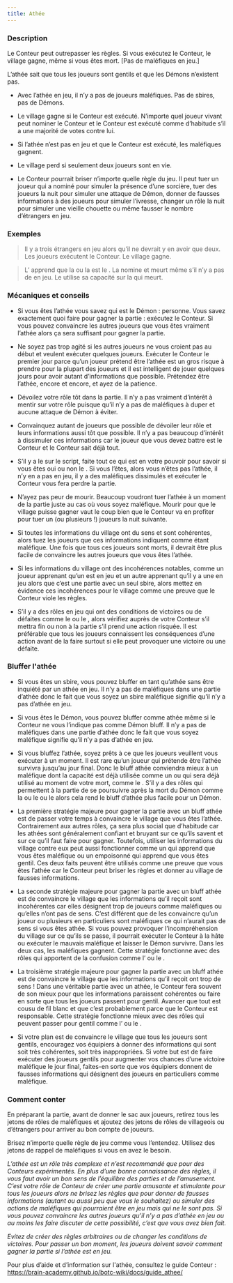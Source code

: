 ```yaml
---
title: Athée
---
```



<Role ATHEE header />

### Description

Le Conteur peut outrepasser les règles. Si vous exécutez le Conteur, le village gagne, même si vous êtes mort. [Pas de maléfiques en jeu.]

L’athée sait que tous les joueurs sont gentils et que les Démons n’existent pas.

-   Avec l’athée en jeu, il n’y a pas de joueurs maléfiques. Pas de sbires, pas de Démons.

-   Le village gagne si le Conteur est exécuté. N’importe quel joueur vivant peut nominer le Conteur et le Conteur est exécuté comme d’habitude s’il a une majorité de votes contre lui.

-   Si l’athée n’est pas en jeu et que le Conteur est exécuté, les maléfiques gagnent.

-   Le village perd si seulement deux joueurs sont en vie.

-   Le Conteur pourrait briser n’importe quelle règle du jeu. Il peut tuer un joueur qui a nominé pour simuler la présence d’une sorcière, tuer des joueurs la nuit pour simuler une attaque de Démon, donner de fausses informations à des joueurs pour simuler l’ivresse, changer un rôle la nuit pour simuler une vieille chouette ou même fausser le nombre d’étrangers en jeu.

### Exemples

> Il y a trois étrangers en jeu alors qu’il ne devrait y en avoir que deux. Les joueurs exécutent le Conteur. Le village gagne.

> L’<Role ENQUETEUR /> apprend que la <Role MAMIE /> ou la <Role COUTURIERE /> est le <Role BOOMDANDY />. La <Role DULCINEE /> nomine et meurt même s’il n’y a pas de <Role SORCIERE /> en jeu. Le <Role MERCENAIRE /> utilise sa capacité sur la <Role COMMERE /> qui meurt.

### Mécaniques et conseils

- Si vous êtes l’athée vous savez qui est le Démon : personne. Vous savez exactement quoi faire pour gagner la partie : exécutez le Conteur. Si vous pouvez convaincre les autres joueurs que vous êtes vraiment l’athée alors ça sera suffisant pour gagner la partie.

- Ne soyez pas trop agité si les autres joueurs ne vous croient pas au début et veulent exécuter quelques joueurs. Exécuter le Conteur le premier jour parce qu’un joueur prétend être l’athée est un gros risque à prendre pour la plupart des joueurs et il est intelligent de jouer quelques jours pour avoir autant d’informations que possible. Prétendez être l’athée, encore et encore, et ayez de la patience.

- Dévoilez votre rôle tôt dans la partie. Il n’y a pas vraiment d’intérêt à mentir sur votre rôle puisque qu’il n’y a pas de maléfiques à duper et aucune attaque de Démon à éviter.

- Convainquez autant de joueurs que possible de dévoiler leur rôle et leurs informations aussi tôt que possible. Il n’y a pas beaucoup d’intérêt à dissimuler ces informations car le joueur que vous devez battre est le Conteur et le Conteur sait déjà tout.

- S’il y a le <Role SOULARD /> sur le script, faite tout ce qui est en votre pouvoir pour savoir si vous êtes oui ou non le <Role SOULARD />. Si vous l’êtes, alors vous n’êtes pas l’athée, il n’y en a pas en jeu, il y a des maléfiques dissimulés et exécuter le Conteur vous fera perdre la partie.

- N’ayez pas peur de mourir. Beaucoup voudront tuer l’athée à un moment de la partie juste au cas où vous soyez maléfique.  Mourir pour que le village puisse gagner vaut le coup bien que le Conteur va en profiter pour tuer un (ou plusieurs !) joueurs la nuit suivante.

- Si toutes les informations du village ont du sens et sont cohérentes, alors tuez les joueurs que ces informations indiquent comme étant maléfique. Une fois que tous ces joueurs sont morts, il devrait être plus facile de convaincre les autres joueurs que vous êtes l’athée.

- Si les informations du village ont des incohérences notables, comme un joueur apprenant qu’un <Role JUMEAU_MALEFIQUE /> est en jeu et un autre apprenant qu’il y a une <Role CROQUEUSE_D_HOMMES /> en jeu alors que c’est une partie avec un seul sbire, alors mettez en évidence ces incohérences pour le village comme une preuve que le Conteur viole les règles.

- S’il y a des rôles en jeu qui ont des conditions de victoires ou de défaites comme le <Role MAIRE /> ou le <Role VERTUEUX />, alors vérifiez auprès de votre Conteur s’il mettra fin ou non à la partie s’il prend une action risquée. Il est préférable que tous les joueurs connaissent les conséquences d’une action avant de la faire surtout si elle peut provoquer une victoire ou une défaite.

### Bluffer l'athée

- Si vous êtes un sbire, vous pouvez bluffer en tant qu’athée sans être inquiété par un athée en jeu. Il n’y a pas de maléfiques dans une partie d’athée donc le fait que vous soyez un sbire maléfique signifie qu’il n’y a pas d’athée en jeu.

- Si vous êtes le Démon, vous pouvez bluffer comme athée même si le Conteur ne vous l’indique pas comme Démon bluff. Il n’y a pas de maléfiques dans une partie d’athée donc le fait que vous soyez maléfique signifie qu’il n’y a pas d’athée en jeu.

- Si vous bluffez l’athée, soyez prêts à ce que les joueurs veuillent vous exécuter à un moment. Il est rare qu’un joueur qui prétende être l’athée survivra jusqu’au jour final. Donc le bluff athée conviendra mieux à un maléfique dont la capacité est déjà utilisée comme un <Role BARON /> ou qui sera déjà utilisé au moment de votre mort, comme le <Role MEZEPHELES />. S’il y a des rôles qui permettent à la partie de se poursuivre après la mort du Démon comme la <Role CROQUEUSE_D_HOMMES /> ou le <Role CONSPIRATEUR /> ou le <Role IMP /> alors cela rend le bluff d’athée plus facile pour un Démon.

- La première stratégie majeure pour gagner la partie avec un bluff athée est de passer votre temps à convaincre le village que vous êtes l’athée. Contrairement aux autres rôles, ça sera plus social que d’habitude car les athées sont généralement confiant et bruyant sur ce qu’ils savent et sur ce qu’il faut faire pour gagner. Toutefois, utiliser les informations du village contre eux peut aussi fonctionner comme un <Role EMPATHIQUE /> qui apprend que vous êtes maléfique ou un <Role EMPATHIQUE /> empoisonné qui apprend que vous êtes gentil. Ces deux faits peuvent être utilisés comme une preuve que vous êtes l’athée car le Conteur peut briser les règles et donner au village de fausses informations.

- La seconde stratégie majeure pour gagner la partie avec un bluff athée est de convaincre le village que les informations qu’il reçoit sont incohérentes car elles désignent trop de joueurs comme maléfiques ou qu’elles n’ont pas de sens. C’est différent que de les convaincre qu’un joueur ou plusieurs en particuliers sont maléfiques ce qui n’aurait pas de sens si vous êtes athée. Si vous pouvez provoquer l’incompréhension du village sur ce qu’ils se passe, il pourrait exécuter le Conteur à la hâte ou exécuter le mauvais maléfique et laisser le Démon survivre. Dans les deux cas, les maléfiques gagnent. Cette stratégie fonctionne avec des rôles qui apportent de la confusion comme l’<Role EMPOISONNEUR /> ou le <Role VIGORMORTIS />.

- La troisième stratégie majeure pour gagner la partie avec un bluff athée est de convaincre le village que les informations qu’il reçoit ont trop de sens ! Dans une véritable partie avec un athée, le Conteur fera souvent de son mieux pour que les informations paraissent cohérentes ou faire en sorte que tous les joueurs passent pour gentil. Avancer que tout est cousu de fil blanc et que c’est probablement parce que le Conteur est responsable. Cette stratégie fonctionne mieux avec des rôles qui peuvent passer pour gentil comme l’<Role ESPION /> ou le <Role IMP />.

- Si votre plan est de convaincre le village que tous les joueurs sont gentils, encouragez vos équipiers à donner des informations qui sont soit très cohérentes, soit très inappropriées. Si votre but est de faire exécuter des joueurs gentils pour augmenter vos chances d’une victoire maléfique le jour final, faites-en sorte que vos équipiers donnent de fausses informations qui désignent des joueurs en particuliers comme maléfique.

### Comment conter

En préparant la partie, avant de donner le sac aux joueurs, retirez tous les jetons de rôles de maléfiques et ajoutez des jetons de rôles de villageois ou d’étrangers pour arriver au bon compte de joueurs.

Brisez n’importe quelle règle de jeu comme vous l’entendez. Utilisez des jetons de rappel de maléfiques si vous en avez le besoin.

_L’athée est un rôle très complexe et n’est recommandé que pour des Conteurs expérimentés. En plus d’une bonne connaissance des règles, il vous faut avoir un bon sens de l’équilibre des parties et de l’amusement. C’est votre rôle de Conteur de créer une partie amusante et stimulante pour tous les joueurs alors ne brisez les règles que pour donner de fausses informations (autant ou aussi peu que vous le souhaitez) ou simuler des actions de maléfiques qui pourraient être en jeu mais qui ne le sont pas. Si vous pouvez convaincre les autres joueurs qu’il n’y a pas d’athée en jeu ou au moins les faire discuter de cette possibilité, c’est que vous avez bien fait._

_Evitez de créer des règles arbitraires ou de changer les conditions de victoires. Pour passer un bon moment, les joueurs doivent savoir comment gagner la partie si l’athée est en jeu._

Pour plus d’aide et d’information sur l'athée, consultez le guide Conteur : 
https://brain-academy.github.io/botc-wiki/docs/guide_athee/
